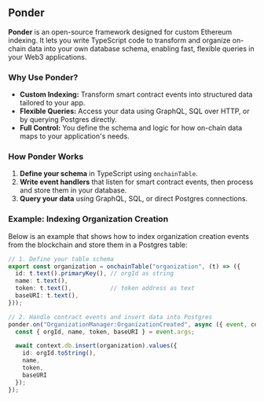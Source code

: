 ## Ponder

**Ponder** is an open-source framework designed for custom Ethereum indexing. It lets you write TypeScript code to transform and organize on-chain data into your own database schema, enabling fast, flexible queries in your Web3 applications.

### Why Use Ponder?

- **Custom Indexing:** Transform smart contract events into structured data tailored to your app.
- **Flexible Queries:** Access your data using GraphQL, SQL over HTTP, or by querying Postgres directly.
- **Full Control:** You define the schema and logic for how on-chain data maps to your application's needs.

### How Ponder Works

1. **Define your schema** in TypeScript using `onchainTable`.
2. **Write event handlers** that listen for smart contract events, then process and store them in your database.
3. **Query your data** using GraphQL, SQL, or direct Postgres connections.

### Example: Indexing Organization Creation

Below is an example that shows how to index organization creation events from the blockchain and store them in a Postgres table:

```typescript
// 1. Define your table schema
export const organization = onchainTable("organization", (t) => ({
  id: t.text().primaryKey(), // orgId as string
  name: t.text(),
  token: t.text(),           // token address as text
  baseURI: t.text(),
}));

// 2. Handle contract events and insert data into Postgres
ponder.on("OrganizationManager:OrganizationCreated", async ({ event, context }) => {
  const { orgId, name, token, baseURI } = event.args;

  await context.db.insert(organization).values({
    id: orgId.toString(),
    name,
    token,
    baseURI
  });
});
